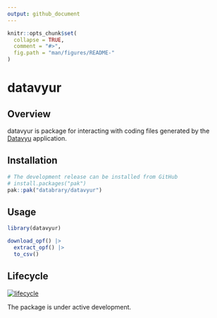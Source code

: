 ```yaml
---
output: github_document
---
```


<!-- README.md is generated from README.Rmd. Please edit that file -->

```r
knitr::opts_chunk$set(
  collapse = TRUE,
  comment = "#>",
  fig.path = "man/figures/README-"
)
```

# datavyur <a href="https://databrary.github.io/datavyur"></a>

<!-- badges: start -->
<!-- [![CRAN_Status_Badge](https://www.r-pkg.org/badges/version/databraryr)](https://cran.r-project.org/package=databraryr) -->
<!-- badges: end -->

## Overview

datavyur is package for interacting with coding files generated by the [Datavyu](https://datavyu.org) application.

## Installation

```r
# The development release can be installed from GitHub
# install.packages("pak")
pak::pak("databrary/datavyur")
```

## Usage

```r
library(datavyur)

download_opf() |>
  extract_opf() |>
  to_csv()
```

## Lifecycle

[![lifecycle](https://img.shields.io/badge/lifecycle-experimental-orange.svg)](https://lifecycle.r-lib.org/articles/stages.html)

The package is under active development.